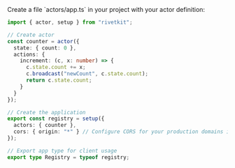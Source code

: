 <Step title="Define your actor">
  Create a file `actors/app.ts` in your project with your actor definition:

  ```typescript actors/app.ts
  import { actor, setup } from "rivetkit";

  // Create actor
  const counter = actor({
	state: { count: 0 },
	actions: {
	  increment: (c, x: number) => {
		c.state.count += x;
		c.broadcast("newCount", c.state.count);
		return c.state.count;
	  }
	}
  });

  // Create the application
  export const registry = setup({
	actors: { counter },
	cors: { origin: "*" } // Configure CORS for your production domains in production
  });

  // Export app type for client usage
  export type Registry = typeof registry;
  ```
</Step>
